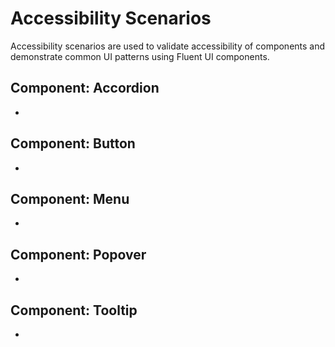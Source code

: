 
<Meta title="Accessibility Scenarios/ List of Scenarios " />

# Accessibility Scenarios

Accessibility scenarios are used to validate accessibility of components and demonstrate common UI patterns using Fluent UI components.

## Component: Accordion

- <FullscreenLink content="Accordion / Simple form" parent="accordion-accessibility-scenario" story="simple-form" />

## Component: Button

- <FullscreenLink content="Button / Messenger" parent="button-accessibility-scenario" story="messenger-buttons" />

## Component: Menu

- <FullscreenLink content="Menu / Profile menu" parent="menu-accessibility-scenario" story="profile-menu" />

## Component: Popover

- <FullscreenLink content="Popover / Add people" parent="popover-accessibility-scenario" story="add-people" />

## Component: Tooltip

- <FullscreenLink
    content="Tooltip / Buttons with tooltip"
    parent="tooltip-accessibility-scenario"
    story="buttons-with-tooltip"
  />
